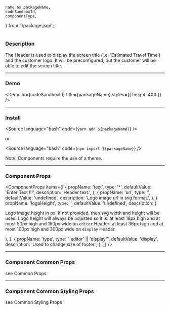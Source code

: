 <!---

React Components Blocks: https://github.com/storybookjs/storybook/blob/master/addons/docs/docs/docspage.md#slot-values

CSF Stories with arbitrary MDX: https://github.com/storybookjs/storybook/blob/master/addons/docs/docs/recipes.md#csf-stories-with-arbitrary-mdx

Note that in contrast to other examples, the MDX file suffix is .mdx rather than .stories.mdx. This key difference means that the file will be loaded with the default MDX loader rather than Storybook's CSF loader, which has several implications:

You shouldn't provide a Meta declaration.
You can refer to existing stories (i.e. <Story id="...">) but cannot define new stories (i.e. <Story name="...">).
The documentation gets exported as the default export (MDX default) rather than as a parameter hanging off the default export (CSF).

-->


	name as packageName,
	codeSandboxId,
	componentType,
} from './package.json';

<h1 style={{ marginBottom: '50px', textTransform: 'capitalize' }}>
	<ComponentTitle packageName={packageName} componentType={componentType} />
</h1>

<PackageLinks packageName={packageName} componentType={componentType} />

### Description

The Header is used to display the screen title (i.e. 'Estimated Travel Time') and the customer logo. It will be preconfigured, but the customer will be able to edit the screen title.

---

### Demo

<Demo id={codeSandboxId} title={packageName} styles={{ height: 400 }} />

---

### Install

<Source language="bash" code={`yarn add ${packageName}`} />

or

<Source language="bash" code={`npm import ${packageName}`} />

Note: Components require the use of a <LinkTo kind="ui-component-system-overview-themes-component-usage--page">theme</LinkTo>.

---

### Component Props

<ComponentProps
	items={[
		{
			propName: 'text',
			type: '<string>*',
			defaultValue: 'Enter Text !!!',
			description: 'Header text.',
		},
		{
			propName: 'url',
			type: '<string>',
			defaultValue: 'undefined',
			description: 'Logo image url in svg format.',
		},
		{
			propName: 'logoHeight',
			type: '<number>',
			defaultValue: 'undefined',
			description: (
				<p>
					Logo image height in px. If not provided, then svg width and height
					will be used. Logo height will always be adjusted so it is: at least
					18px high and at most 50px high and 150px wide on
					<code>editor</code> Header; at least 36px high and at most 100px high and
					300px wide on <code>display</code> Header.
				</p>
			),
		},
		{
			propName: 'type',
			type: "'editor' || 'display'",
			defaultValue: 'display',
			description: 'Used to change size of footer.',
		},
	]}
/>

---

### Component Common Props

<ComponentCommonProps />

see <LinkTo kind="ui-component-system-overview-react-common-props-styled-system-props--page#common-props">
Common Props</LinkTo>

---

### Component Common Styling Props

<ComponentStylingProps />

see <LinkTo kind="ui-component-system-overview-react-common-props-styling-props--page#common-styling-props">Common Styling Props</LinkTo>
